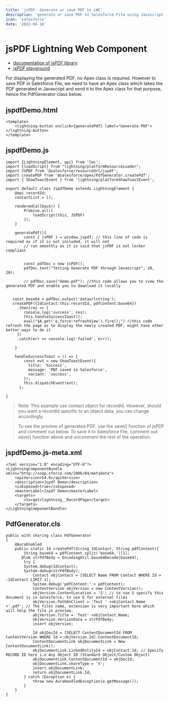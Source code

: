 ```yaml
---
title: 'jsPDF: Generate or save PDF in LWC'
description: 'generate or save PDF to Salesforce File using Javascript'
icon: 'salesforce'
date: '2022-04-18'
---
```


# jsPDF Lightning Web Component

- [documentation of jsPDF library](http://raw.githack.com/MrRio/jsPDF/master/docs/index.html)
- [jsPDF playground](http://raw.githack.com/MrRio/jsPDF/master/index.html)

For displaying the generated PDF, no Apex class is required. However to save PDF in Salesforce File,
we need to have an Apex class which takes the PDF generated in Javascript and send it to the Apex class 
for that purpose, hence the PdfGenerator class below.


## jspdfDemo.html

```apex
<template>
	<lightning-button onclick={generatePdf} label="Generate PDF"></lightning-button>
</template>
```

## jspdfDemo.js

```apex
import {LightningElement, api} from 'lwc';
import {loadScript} from "lightning/platformResourceLoader";
import JSPDF from '@salesforce/resourceUrl/jspdf';
import createPDF from '@salesforce/apex/PdfGenerator.createPdf';
import { ShowToastEvent } from 'lightning/platformShowToastEvent';

export default class JspdfDemo extends LightningElement {
    @api recordId;
    contactList = [];

    renderedCallback() {
        Promise.all([
            loadScript(this, JSPDF)
        ]);
    }

    generatePdf(){
        const { jsPDF } = window.jspdf; // this line of code is required as if it is not included, it will not
        // run smoothly as it is said that jsPDF is not locker compliant 
        
        
        const pdfDoc = new jsPDF();
        pdfDoc.text("Testing Generate PDF through Javascript", 20, 20);
        
        // pdfDoc.save("demo.pdf"); //this code allows you to view the generated PDF and enable you to download it locally


   const base64 = pdfDoc.output('dataurlstring');
   createPDF({IdContact:this.recordId, pdfContent:base64})
     .then(res => {
        console.log('success', res);
        this.handleSuccessToast();       
        eval("$A.get('e.force:refreshView').fire();") //this code refresh the page as to display the newly created PDF, might have other better ways to do it
     })
     .catch(err => console.log('failed', err));

    }
    
    handleSuccessToast = () => {
        const evt = new ShowToastEvent({
          title: 'Success',
          message: 'PDF saved in Salesforce',
          variant: 'success',
        });
        this.dispatchEvent(evt);
      };

}
```

> Note: This example use contact object for recordId. However,
should you want a recordId specific to an object data, you can change accordingly. 

> To see the preview of generated PDF, use the save() function of jsPDF and comment out below. To save it to
Salesforce File, comment out save() function above and uncomment the rest of the operation.

## jspdfDemo.js-meta.xml

```apex
<?xml version="1.0" encoding="UTF-8"?>
<LightningComponentBundle xmlns="http://soap.sforce.com/2006/04/metadata">
    <apiVersion>54.0</apiVersion>
    <description>Jspdf Demo</description>
    <isExposed>true</isExposed>
    <masterLabel>Jspdf Demo</masterLabel>
    <targets>
        <target>lightning__RecordPage</target>
    </targets>
</LightningComponentBundle>
```



## PdfGenerator.cls

```apex
public with sharing class PdfGenerator
{
	@AuraEnabled
    public static Id createPdf(String IdContact, String pdfContent){
		String base64 = pdfContent.split('base64,')[1]; 
       Blob strPdfBody = EncodingUtil.base64Decode(base64);
        try {
		System.debug(IdContact);
		System.debug(strPdfBody);
            Contact objContact = [SELECT Name FROM Contact WHERE Id = :IdContact LIMIT 1];
			System.debug('pdfContent:' + pdfContent);
            ContentVersion objVersion = new ContentVersion();
            objVersion.ContentLocation = 'S'; // to use S specify this document is in Salesforce, to use E for external files
            objVersion.PathOnClient = 'Test ' +objContact.Name +'.pdf'; // The files name, extension is very important here which will help the file in preview.
            objVersion.Title = 'Test' +objContact.Name;
            objVersion.VersionData = strPdfBody;
            insert objVersion;

            Id objDocId = [SELECT ContentDocumentId FROM ContentVersion WHERE Id =:objVersion.Id].ContentDocumentId;
            ContentDocumentLink objDocumentLink = New ContentDocumentLink();
            objDocumentLink.LinkedEntityId = objContact.Id; // Specify RECORD ID here i.e Any Object ID (Standard Object/Custom Object)
            objDocumentLink.ContentDocumentId = objDocId;
            objDocumentLink.shareType = 'V';
            insert objDocumentLink;
            return objDocumentLink.Id;
        } catch (Exception e) {
            throw new AuraHandledException(e.getMessage());
        }
    }	
}
```




